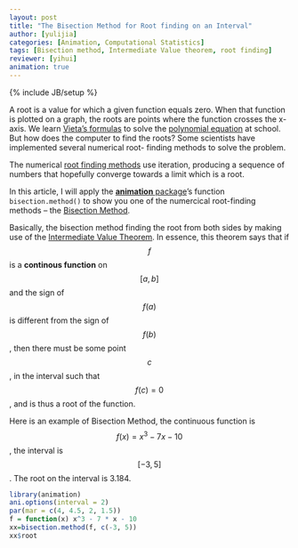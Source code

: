 ```yaml
---
layout: post
title: "The Bisection Method for Root finding on an Interval"
author: [yulijia]
categories: [Animation, Computational Statistics]
tags: [Bisection method, Intermediate Value theorem, root finding]
reviewer: [yihui]
animation: true
---
```

{% include JB/setup %}

A root is a value for which a given function equals zero. When that function is plotted on a graph,
the roots are points where the function crosses the x-axis. We learn [Vieta's
formulas](http://en.wikipedia.org/wiki/Vieta's_formulas) to solve the [polynomial
equation](http://en.wikipedia.org/wiki/Polynomial#Solving_polynomial_equations) at school. But how
does the computer to find the roots? Some scientists have implemented several numerical root-
finding methods to solve the problem.

The numerical [root finding methods](http://en.wikipedia.org/wiki/Root-finding_algorithm) use
iteration, producing a sequence of numbers that hopefully converge towards a limit which is a root.

In this article, I will apply the [**animation** package](http://yihui.name/animation)'s function
`bisection.method()` to show you one of the numercical root-finding methods -- the [Bisection
Method](http://en.wikipedia.org/wiki/Root-finding_algorithm#Bisection_Method).

Basically, the bisection method finding the root from both sides by making use of the [Intermediate
Value Theorem](http://en.wikipedia.org/wiki/Intermediate_value_theorem). In essence, this theorem
says that if $$f$$ is a **continous function** on $$[a, b]$$ and the sign of $$f(a)$$ is different
from the sign of $$f(b)$$, then there must be some point $$c$$, in the interval such that
$$f(c)=0$$, and is thus a root of the function.

Here is an example of Bisection Method, the continuous function is
$$f(x)=x{^3}-7x-10$$, the interval is $$[-3,5]$$. The root on the interval is 3.184.


```r
library(animation)
ani.options(interval = 2)
par(mar = c(4, 4.5, 2, 1.5))
f = function(x) x^3 - 7 * x - 10
xx=bisection.method(f, c(-3, 5))
xx$root
```
